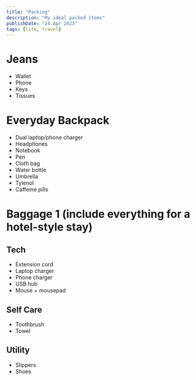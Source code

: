 ```yaml
---
title: "Packing"
description: "My ideal packed items"
publishDate: "24 Apr 2023"
tags: [life, travel]
---
```


# Jeans

- Wallet
- Phone
- Keys
- Tissues

# Everyday Backpack

- Dual laptop/phone charger
- Headphones
- Notebook
- Pen
- Cloth bag
- Water bottle
- Umbrella
- Tylenol
- Caffeine pills

# Baggage 1 (include everything for a hotel-style stay)

## Tech

- Extension cord
- Laptop charger
- Phone charger
- USB hub
- Mouse + mousepad

## Self Care

- Toothbrush
- Towel

## Utility

- Slippers
- Shoes
